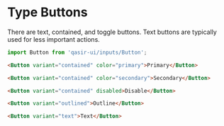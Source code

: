 
# Type Buttons

<Subtitle>
  There are text, contained, and toggle buttons. Text buttons are typically used for less important actions.
</Subtitle>
<Preview withSource="none">
  <Story id="components-inputs-button-example--types" />
</Preview>

```js
import Button from 'qasir-ui/inputs/Button';
```

```html
<Button variant="contained" color="primary">Primary</Button>

<Button variant="contained" color="secondary">Secondary</Button>

<Button variant="contained" disabled>Disable</Button>

<Button variant="outlined">Outline</Button>

<Button variant="text">Text</Button>
```
